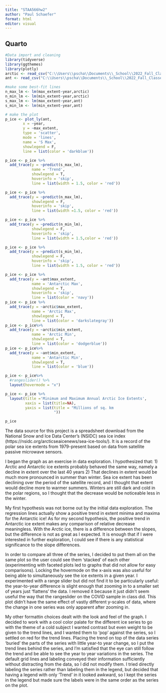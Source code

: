 ```yaml
---
title: "STAA566hw2"
author: "Paul Schaefer"
format: html
editor: visual
---
```


## Quarto

```r
#Data import and cleaning
library(tidyverse)
library(ggthemes)
library(plotly)
arctic <- read_csv("C:\\Users\\pscha\\Documents\\_School\\2022_Fall_Classes\\STAA_566_DataViz\\arctic_ice.csv")
ant <- read_csv("C:\\Users\\pscha\\Documents\\_School\\2022_Fall_Classes\\STAA_566_DataViz\\antarctic_ice.csv")
```

```r
#make some best-fit lines
n_max_lm <- lm(max_extent~year,arctic)
n_min_lm <- lm(min_extent~year,arctic)
s_max_lm <- lm(max_extent~year,ant)
s_min_lm <- lm(min_extent~year,ant)
```

```r
# make the plot
p_ice <- plot_ly(ant, 
        x = ~year, 
        y = ~max_extent, 
        type = 'scatter', 
        mode = 'lines',
        name = 'S Max',
        showlegend = F,
        line = list(color = 'darkblue'))

p_ice <- p_ice %>%
  add_trace(y = ~predict(s_max_lm),
            name = 'Trend',
            showlegend = T,
            hoverinfo = 'skip',
            line = list(width = 1.5, color = 'red'))

p_ice <- p_ice %>%
  add_trace(y = ~predict(n_max_lm),
            showlegend = F,
            hoverinfo = 'skip',
            line = list(width =1.5, color = 'red'))

p_ice <- p_ice %>%
  add_trace(y = ~predict(n_min_lm),
            showlegend = F,
            hoverinfo = 'skip',
            line = list(width = 1.5,color = 'red'))

p_ice <- p_ice %>%
  add_trace(y = ~predict(s_min_lm),
            showlegend = F,
            hoverinfo = 'skip',
            line = list(width = 1.5, color = 'red'))

p_ice <- p_ice %>% 
  add_trace(y = ~ant$max_extent,
            name = 'Antarctic Max',
            showlegend = T,
            hoverinfo = 'skip',
            line = list(color = 'navy'))
p_ice <- p_ice %>%
  add_trace(y = ~arctic$max_extent,
            name = 'Arctic Max',
            showlegend = T,
            line = list(color = 'darkslategray'))
p_ice <- p_ice%>%
  add_trace(y = ~arctic$min_extent,
            name = 'Arctic Min',
            showlegend = T,
            line = list(color = 'dodgerblue'))
p_ice <- p_ice%>%
  add_trace(y = ~ant$min_extent,
            name = 'Antarctic Min',
            showlegend = T,
            line = list(color = 'blue'))

p_ice <- p_ice%>%
  #rangeslider() %>%
  layout(hovermode = "x")

p_ice <- p_ice %>%
  layout(title ='Minimum and Maximum Annual Arctic Ice Extents',
         xaxis = list(title=NA),
         yaxis = list(title = "Millions of sq. km
                      "))

p_ice
```
The data source for this project is a spreadsheet download from the National Snow and Ice Data Center's (NSIDC) sea ice index (https://nsidc.org/arcticseaicenews/sea-ice-tools/). It is a record of the polar sea ice extents from 1979-present based on data from satellite passive microwave sensors.

I began the graph as an exercise in data exploration. I hypothesized that:
1) Arctic and Antarctic ice extents probably behaved the same way, namely a decline in extent over the last 40 years
2) That declines in extent would be much more pronounced in summer than winter. Sea ice extent has been declining over the period of the satellite record, and I thought that extent would decline more to warmer summers. Winters are still dark and cold in the polar regions, so I thought that the decrease would be noticeable less in the winter.

My first hypothesis was not borne out by the initial data exploration. The regression lines actually show a positive trend in extent minima and maxima for the Antarctic ice! As for my second hypothesis, the positive trend in Antarctic ice extent makes any comparison of relative decrease meaningless. With the Arctic ice, there is a difference between the slopes, but the difference is not as great as I expected. It is enough that if I were interested in further exploration, I could see if there is any statistical significance to the slope differences.

In order to compare all three of the series, I decided to put them all on the same plot so the user could see them 'stacked' of each other (experimenting with faceted plots led to graphs that did not allow for easy comparisons). Locking the hovermode on the x-axis was also useful for being able to simultaneously see the ice extents in a given year. I experimented with a range slider but did not find it to be particularly useful: the year-to-year difference is slight enough that zooming in to a smaller set of years just 'flattens' the data. I removed it because it just didn't seem useful the way that the rangeslider on the COVID sample in class did. This plot didn't have the same effect of vastly different y-scales of data, where the change in one series was only apparent after zooming in. 

My other formattin choices dealt with the look and feel of the graph. I decided to work with a cool color palate for the different ice series to go with the theme of a cold subject I wanted contrast but even weight to be given to the trend lines, and I wanted them to 'pop' against the series, so I settled on red for the trend lines. Placing the trend on top of the data series 'buried' the parts of the series with little year-to year change, so I put the trend lines behind the series, and I'm satisfied that the eye can still follow the trend and be able to see the year to year variations in the series. The default grid lines and labeling conveyed their information sufficiently without distracting from the data, so I did not modify them. I tried directly labeling the series rather than labeling them in the legend, but decided that having a legend with only 'Trend' in it looked awkward, so I kept the series in the legend but made sure the labels were in the same order as the series on the plot.